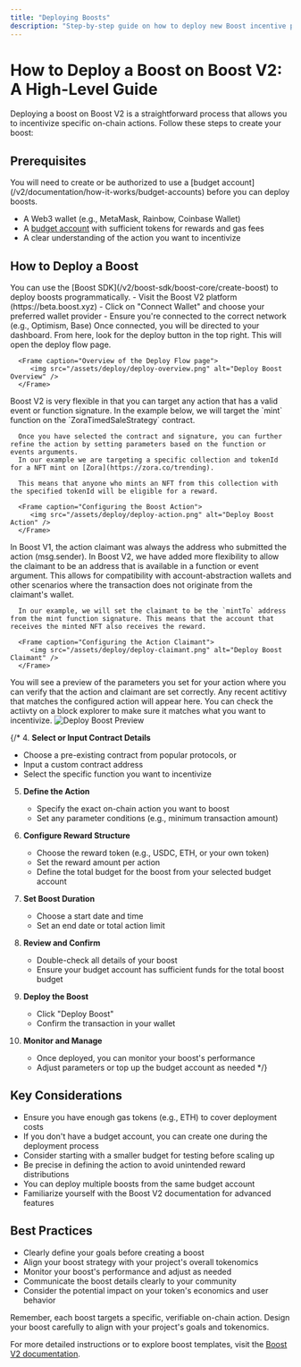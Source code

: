 ```yaml
---
title: "Deploying Boosts"
description: "Step-by-step guide on how to deploy new Boost incentive programs"
---
```


# How to Deploy a Boost on Boost V2: A High-Level Guide

Deploying a boost on Boost V2 is a straightforward process that allows you to incentivize specific on-chain actions. Follow these steps to create your boost:

## Prerequisites

<Note>
  You will need to create or be authorized to use a [budget account](/v2/documentation/how-it-works/budget-accounts) before you can deploy boosts.
</Note>

- A Web3 wallet (e.g., MetaMask, Rainbow, Coinbase Wallet)
- A [budget account](/v2/documentation/how-it-works/budget-accounts) with sufficient tokens for rewards and gas fees
- A clear understanding of the action you want to incentivize

## How to Deploy a Boost

<Tip>
  You can use the [Boost SDK](/v2/boost-sdk/boost-core/create-boost) to deploy boosts programmatically.
</Tip>

<Steps titleSize='h3'>
   <Step title="Connect Your Wallet" stepNumber={1}>
      - Visit the Boost V2 platform (https://beta.boost.xyz)
      - Click on "Connect Wallet" and choose your preferred wallet provider
      - Ensure you're connected to the correct network (e.g., Optimism, Base)
   </Step>

   <Step title="Navigate to the Deploy Flow" stepNumber={2}>
      Once connected, you will be directed to your dashboard. From here, look for the deploy button in the top right. This will open the deploy flow page.

      <Frame caption="Overview of the Deploy Flow page">
         <img src="/assets/deploy/deploy-overview.png" alt="Deploy Boost Overview" />
      </Frame>
   </Step>

   <Step title="Configure the Boost Action" stepNumber={3}>
      Boost V2 is very flexible in that you can target any action that has a valid event or function signature. In the example 
      below, we will target the `mint` function on the `ZoraTimedSaleStrategy` contract.

      Once you have selected the contract and signature, you can further refine the action by setting parameters based on the function or events arguments.
      In our example we are targeting a specific collection and tokenId for a NFT mint on [Zora](https://zora.co/trending).

      This means that anyone who mints an NFT from this collection with the specified tokenId will be eligible for a reward.

      <Frame caption="Configuring the Boost Action">
         <img src="/assets/deploy/deploy-action.png" alt="Deploy Boost Action" />
      </Frame>
   </Step>

   <Step title="Configure the Action Claimant" stepNumber={4}>
      In Boost V1, the action claimant was always the address who submitted the action (msg.sender). In Boost V2, we have added more flexibility to allow the claimant to be an address that is available in a function or event argument.
      This allows for compatibility with account-abstraction wallets and other scenarios where the transaction does not originate from the claimant's wallet.

      In our example, we will set the claimant to be the `mintTo` address from the mint function signature. This means that the account that receives the minted NFT also receives the reward.

      <Frame caption="Configuring the Action Claimant">
         <img src="/assets/deploy/deploy-claimant.png" alt="Deploy Boost Claimant" />
      </Frame>
   </Step>
</Steps>

<Tip>
   You will see a preview of the parameters you set for your action where you can verify that the action and claimant are set correctly. Any recent actitivy that matches the configured action will appear here. 
   You can check the actiivty on a block explorer to make sure it matches what you want to incentivize.

   <Frame caption="Preview Section">
      <img src="/assets/deploy/deploy-activity.png" alt="Deploy Boost Preview" />
   </Frame>
</Tip>

{/* 4. **Select or Input Contract Details**
   - Choose a pre-existing contract from popular protocols, or
   - Input a custom contract address
   - Select the specific function you want to incentivize

5. **Define the Action**
   - Specify the exact on-chain action you want to boost
   - Set any parameter conditions (e.g., minimum transaction amount)

6. **Configure Reward Structure**
   - Choose the reward token (e.g., USDC, ETH, or your own token)
   - Set the reward amount per action
   - Define the total budget for the boost from your selected budget account

7. **Set Boost Duration**
   - Choose a start date and time
   - Set an end date or total action limit

8. **Review and Confirm**
   - Double-check all details of your boost
   - Ensure your budget account has sufficient funds for the total boost budget

9. **Deploy the Boost**
   - Click "Deploy Boost"
   - Confirm the transaction in your wallet

10. **Monitor and Manage**
    - Once deployed, you can monitor your boost's performance
    - Adjust parameters or top up the budget account as needed */}

## Key Considerations

- Ensure you have enough gas tokens (e.g., ETH) to cover deployment costs
- If you don't have a budget account, you can create one during the deployment process
- Consider starting with a smaller budget for testing before scaling up
- Be precise in defining the action to avoid unintended reward distributions
- You can deploy multiple boosts from the same budget account
- Familiarize yourself with the Boost V2 documentation for advanced features

## Best Practices

- Clearly define your goals before creating a boost
- Align your boost strategy with your project's overall tokenomics
- Monitor your boost's performance and adjust as needed
- Communicate the boost details clearly to your community
- Consider the potential impact on your token's economics and user behavior

Remember, each boost targets a specific, verifiable on-chain action. Design your boost carefully to align with your project's goals and tokenomics.

For more detailed instructions or to explore boost templates, visit the [Boost V2 documentation](https://docs.boost.xyz).